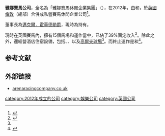 '''雅娜賽馬公司'''，全名為「雅娜賽馬休閒企業集團」（'''{{lang-en|Arena Racing Company}}'''），在2012年，由{{link-en|雅娜休閒|Arena Leisure|}}和{{link-en|北方賽馬公司|Northern Racing|}}，於[[英國|英國]][[倫敦|倫敦]]（總部）合併成私營賽馬休閒企業公司<ref name=Tele>{{cite news|title=民以賭為天（英文版）|author=查里斯．希克斯|url=http://www.telegraph.co.uk/sport/horseracing/9701534/The-shadow-behind-the-Britsh-Horseracing-Authoritys-good-news-on-prize-money.html|newspaper=[[每日郵報|每日郵報]]|date=2012年11月25日|accessdate=2013年4月22日|archive-date=2015年9月26日|archive-url=https://web.archive.org/web/20150926033145/http://www.telegraph.co.uk/sport/horseracing/9701534/The-shadow-behind-the-Britsh-Horseracing-Authoritys-good-news-on-prize-money.html|dead-url=no}}</ref>。

董事長為[[迈克尔·霍华德|邁克爾．霍華德勛爵]]，現時為{{link-en|雷本企業集團|Reuben Brothers|}}持有。

現時在英國賽馬內，擁有15個馬場和運作當中，已佔了39%固定收入<ref name=ARC>{{cite web |url=http://www.arenaracingcompany.co.uk/our-company/ARC |title=雅娜賽馬公司簡介（英文版） |publisher=雅娜賽馬公司 |accessdate=2013年4月22日 |archive-date=2018年4月2日 |archive-url=https://web.archive.org/web/20180402131715/http://www.arenaracingcompany.co.uk/our-company/ARC |dead-url=no }}</ref>。除此之外，還經營酒店住宿設備，包括{{link-en|伍爾弗漢普頓馬場|Wolverhampton Racecourse|}}、{{link-en|靈格弗爾德公園馬場|Lingfield Park Racecourse|}}、以及{{link-en|靈格弗爾德|Lingfield, Surrey}}[[高爾夫球場|高爾夫球場]]<ref name=ARC/>。而終止運作是{{link-en|克里福馬場|Hereford Racecourse|}}和{{link-en|福克依斯通馬場|Folkestone Racecourse|}}<ref name=BBC>{{cite web|url=http://www.bbc.co.uk/sport/0/horse-racing/20747679|title=天下没有不散的筵席（英文版）|author={{link-en|康納尼斯．樂斯格特|Cornelius Lysaght|}}|publisher=[[BBC體育|BBC體育]]|date=2012年12月16日|accessdate=2013年4月22日|archive-date=2012年12月19日|archive-url=https://web.archive.org/web/20121219050003/http://www.bbc.co.uk/sport/0/horse-racing/20747679|dead-url=no}}</ref>。

==参考文献==
{{reflist}}

==外部链接==
*[http://www.arenaracingcompany.co.uk arenaracingcompany.co.uk] {{Wayback|url=http://www.arenaracingcompany.co.uk/ |date=20210501092213 }}

{{Horse racing in Great Britain}}
[[category:2012年成立的公司|category:2012年成立的公司]]
[[category:娛樂公司|category:娛樂公司]]
[[category:英國公司|category:英國公司]]